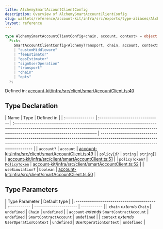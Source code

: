```yaml
---
title: AlchemySmartAccountClientConfig
description: Overview of AlchemySmartAccountClientConfig
slug: wallets/reference/account-kit/infra/src/exports/type-aliases/AlchemySmartAccountClientConfig
layout: reference
---
```


```ts
type AlchemySmartAccountClientConfig<chain, account, context> = object &
  Pick<
    SmartAccountClientConfig<AlchemyTransport, chain, account, context>,
    | "customMiddleware"
    | "feeEstimator"
    | "gasEstimator"
    | "signUserOperation"
    | "transport"
    | "chain"
    | "opts"
  >;
```

Defined in: [account-kit/infra/src/client/smartAccountClient.ts:40](https://github.com/alchemyplatform/aa-sdk/blob/49e74eee8606f480b200b4612d00d950da8a8742/account-kit/infra/src/client/smartAccountClient.ts#L40)

## Type Declaration

| Name             | Type                             | Defined in                                                                                                                                                                                              |
| :--------------- | :------------------------------- | :------------------------------------------------------------------------------------------------------------------------------------------------------------------------------------------------------ | ------------------------------------------------------------------------------------------------------------------------------------------------------------------------------------------------------- |
| `account?`       | `account`                        | [account-kit/infra/src/client/smartAccountClient.ts:49](https://github.com/alchemyplatform/aa-sdk/blob/49e74eee8606f480b200b4612d00d950da8a8742/account-kit/infra/src/client/smartAccountClient.ts#L49) |
| `policyId?`      | `string`                         | `string`\[]                                                                                                                                                                                             | [account-kit/infra/src/client/smartAccountClient.ts:51](https://github.com/alchemyplatform/aa-sdk/blob/49e74eee8606f480b200b4612d00d950da8a8742/account-kit/infra/src/client/smartAccountClient.ts#L51) |
| `policyToken?`   | [`PolicyToken`](PolicyToken.mdx) | [account-kit/infra/src/client/smartAccountClient.ts:52](https://github.com/alchemyplatform/aa-sdk/blob/49e74eee8606f480b200b4612d00d950da8a8742/account-kit/infra/src/client/smartAccountClient.ts#L52) |
| `useSimulation?` | `boolean`                        | [account-kit/infra/src/client/smartAccountClient.ts:50](https://github.com/alchemyplatform/aa-sdk/blob/49e74eee8606f480b200b4612d00d950da8a8742/account-kit/infra/src/client/smartAccountClient.ts#L50) |

## Type Parameters

| Type Parameter                             | Default type |
| :----------------------------------------- | :----------- | ---------------------- | ----------- |
| `chain` _extends_ `Chain`                  | `undefined`  | `Chain`                | `undefined` |
| `account` _extends_ `SmartContractAccount` | `undefined`  | `SmartContractAccount` | `undefined` |
| `context` _extends_ `UserOperationContext` | `undefined`  | `UserOperationContext` | `undefined` |
